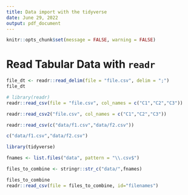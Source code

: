 ```yaml
---
title: Data import with the tidyverse
date: June 29, 2022
output: pdf_document
---
```


```r
knitr::opts_chunk$set(message = FALSE, warning = FALSE)
```

# Read Tabular Data with `readr`

```r
file_dt <- readr::read_delim(file = "file.csv", delim = ";")
file_dt
```

```r
# library(readr)
readr::read_csv(file = "file.csv", col_names = c("C1","C2","C3"))
```

```r
readr::read_csv2("file.csv", col_names = c("C1","C2","C3"))
```

```r
readr::read_csv(c("data/f1.csv","data/f2.csv"))
```

```r
c("data/f1.csv","data/f2.csv")
```

```r
library(tidyverse)

fnames <- list.files("data", pattern = "\\.csv$")

files_to_combine <- stringr::str_c("data/",fnames)
```

```r
files_to_combine
readr::read_csv(file = files_to_combine, id="filenames")
```